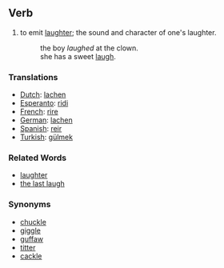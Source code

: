 ==Verb==
#to emit [[laughter]]; the sound and character of one's laughter.
#:the boy ''laughed'' at the clown.
#:she has a sweet [[laugh]].

===Translations===
*[[Dutch]]: [[lachen]]
*[[Esperanto]]: [[ridi]]
*[[French]]: [[rire]]
*[[German]]: [[lachen]]
*[[Spanish]]: [[reir]]
*[[Turkish]]: [[gülmek]]

===Related Words===
*[[laughter]]
*[[the last laugh]]

===Synonyms===
*[[chuckle]]
*[[giggle]]
*[[guffaw]]
*[[titter]]
*[[cackle]]